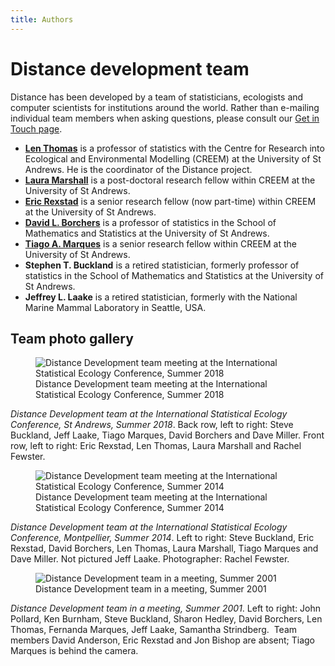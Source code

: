 ```yaml
---
title: Authors
---
```


# Distance development team

Distance has been developed by a team of statisticians, ecologists and computer scientists for institutions around the world. Rather than e-mailing individual team members when asking questions, please consult our [Get in Touch page](contact.html).

  * **[Len Thomas](http://lenthomas.org/)** is a professor of statistics with the Centre for Research into Ecological and Environmental Modelling (CREEM) at the University of St Andrews. He is the coordinator of the Distance project.
  * **[Laura Marshall](https://risweb.st-andrews.ac.uk/portal/en/persons/laura-helen-marshall(bee4382e-3eea-4b01-b026-4589c5285a83).html)** is a post-doctoral research fellow within CREEM at the University of St Andrews.
  * **[Eric Rexstad](http://erex.github.io)** is a senior research fellow (now part-time) within CREEM at the University of St Andrews.
  * **[David L. Borchers](http://dlb992.wixsite.com/davidborchers)** is a professor of statistics in the School of Mathematics and Statistics at the University of St Andrews.
  * **[Tiago A. Marques](https://risweb.st-andrews.ac.uk/portal/en/persons/tiago-a-marques(2383afa0-87cf-48c1-91db-fe2b47d10680).html)** is a senior research fellow within CREEM at the University of St Andrews.
  * **Stephen T. Buckland** is a retired statistician, formerly professor of statistics in the School of Mathematics and Statistics at the University of St Andrews.
  * **Jeffrey L. Laake** is a retired statistician, formerly with the National Marine Mammal Laboratory in Seattle, USA.

## Team photo gallery

![Distance Development team meeting at the International Statistical Ecology Conference, Summer 2018](../images/distance_team_isec_2018.jpg)

*Distance Development team at the International Statistical Ecology    Conference, St Andrews, Summer 2018*. Back row, left to right: Steve Buckland, Jeff Laake, Tiago Marques, David Borchers and Dave Miller. Front row, left to right: Eric Rexstad, Len Thomas, Laura Marshall and Rachel Fewster.

![Distance Development team meeting at the International Statistical Ecology Conference, Summer 2014](../images/isec_2014_team.jpg)

*Distance Development team at the International Statistical Ecology    Conference, Montpellier, Summer 2014*. Left to right: Steve Buckland, Eric Rexstad, David Borchers, Len Thomas, Laura Marshall, Tiago Marques and Dave Miller.  Not pictured Jeff Laake. Photographer: Rachel Fewster.

![Distance Development team in a meeting, Summer 2001](../images/team.jpg)

*Distance Development team in a meeting, Summer 2001*. Left to right: John Pollard, Ken Burnham, Steve Buckland, Sharon Hedley, David Borchers, Len Thomas, Fernanda Marques, Jeff Laake, Samantha Strindberg.  Team members David Anderson, Eric Rexstad and Jon Bishop are absent; Tiago Marques is behind the camera.

